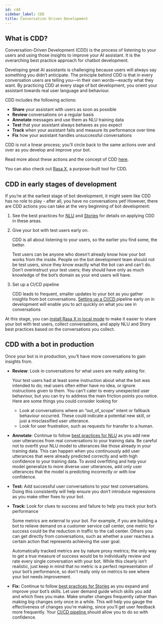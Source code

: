 ```yaml
---
id: cdd
sidebar_label: CDD
title: Conversation Driven Development
---
```


## What is CDD?

Conversation-Driven Development (CDD) is the process of listening to your users and using those insights to improve your AI assistant. It is the overarching best practice approach for chatbot development. 

Developing great AI assistants is challenging because users will always say something you didn’t anticipate. The principle behind CDD is that in every conversation users are telling you—in their own words—exactly what they want. By practicing CDD at every stage of bot development, you orient your assistant towards real user language and behaviour.

CDD includes the following actions:

*   **Share** your assistant with users as soon as possible
*   **Review** conversations on a regular basis
*   **Annotate** messages and use them as NLU training data
*   **Test** that your assistant always behaves as you expect
*   **Track** when your assistant fails and measure its performance over time
*   **Fix** how your assistant handles unsuccessful conversations

CDD is not a linear process; you’ll circle back to the same actions over and over as you develop and improve your bot.

Read more about these actions and the concept of CDD [here](https://blog.rasa.com/conversation-driven-development-a-better-approach-to-building-ai-assistants/). 

You can also check out [Rasa X](x), a purpose-built tool for CDD. 

## CDD in early stages of development

If you’re at the earliest stage of bot development, it might seem like CDD has no role to play - after all, you have no conversations yet! However, there are CDD actions you can take at the very beginning of bot development:

1. See the best practices for [NLU](http://s) and [Stories](http://s) for details on applying CDD in these areas.
2. Give your bot with test users early on. 

    CDD is all about listening to your users, so the earlier you find some, the better. 

    Test users can be anyone who doesn’t already know how your bot works from the inside. People on the bot development team should not be test users, since they know exactly what the bot can and can’t do. Don’t overinstruct your test users; they should have only as much knowledge of the bot’s domain as your end users will have.

3. Set up a CI/CD pipeline

    CDD leads to frequent, smaller updates to your bot as you gather insights from bot conversations. [Setting up a CI/CD ](http://s)pipeline early on in development will enable you to act quickly on what you see in conversations


At this stage, you can [install Rasa X in local mode](http://x) to make it easier to share your bot with test users, collect conversations, and apply NLU and Story best practices based on the conversations you collect.


## CDD with a bot in production 

Once your bot is in production, you’ll have more conversations to gain insights from. 

*   **Review**: Look in conversations for what users are really asking for.

    Your test users had at least some instruction about what the bot was intended to do; real users often either have no idea, or ignore instructions given to them. You can’t cater to every unexpected user behaviour, but you can try to address the main friction points you notice. Here are some things you could consider looking for

    *   Look at conversations where an “out_of_scope” intent or fallback behaviour occurred. These could indicate a potential new skill, or just a misclassified user utterance.
    *   Look for user frustration, such as requests for transfer to a human.

*   **Annotate**: Continue to follow [best practices for NLU](http://s) as you add new user utterances from real conversations to your training data. Be careful not to overfit your NLU model to utterances like those already in your training data. This can happen when you continuously add user utterances that were already predicted correctly and with high confidence to your training data.  To avoid overfitting and help your model generalize to more diverse user utterances, add only user utterances that the model is predicting incorrectly or with low confidence. 

*   **Test:** Add successful user conversations to your test conversations. Doing this consistently will help ensure you don’t introduce regressions as you make other fixes to your bot. 

*   **Track:** Look for clues to success and failure to help you track your bot’s performance

    Some metrics are external to your bot. For example, if you are building a bot to relieve demand on a customer service call center, one metric for success could be the reduction in traffic to the call center. Others you can get directly from conversations, such as whether a user reaches a certain action that represents achieving the user goal.

    Automatically tracked metrics are by nature proxy metrics; the only way to get a true measure of success would be to individually review and rate every single conversation with your bot. While this clearly isn’t realistic, just keep in mind that no metric is a perfect representation of your bot’s performance, so don't really only on metrics to see where your bot needs improvement.

*   **Fix:** Continue to follow [best practices for Stories](http://s) as you expand and improve your bot’s skills. Let user demand guide which skills you add and which fixes you make. Make smaller changes frequently rather than making big changes only once in a while. This will help you gauge the effectiveness of changes you’re making, since you’ll get user feedback more frequently. Your [CI/CD pipeline ](http://c) should allow you to do so with confidence.